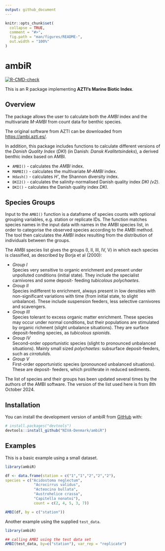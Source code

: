 ```yaml
---
output: github_document
---
```


<!-- README.md is generated from README.Rmd. Please edit that file -->

```r
knitr::opts_chunk$set(
  collapse = TRUE,
  comment = "#>",
  fig.path = "man/figures/README-",
  out.width = "100%"
)
```

# ambiR

<!-- badges: start -->
[![R-CMD-check](https://github.com/NIVA-Denmark/ambiR/actions/workflows/R-CMD-check.yaml/badge.svg)](https://github.com/NIVA-Denmark/ambiR/actions/workflows/R-CMD-check.yaml)
<!-- badges: end -->

This is an R package implementing **AZTI’s Marine Biotic Index**.

## Overview

The package allows the user to calculate both the *AMBI* index and the
multivariate *M-AMBI* from count data for benthic species.

The original software from AZTI can be downloaded from
<https://ambi.azti.es/>.

In addition, this package includes functions to calculate different
versions of the *Danish Quality Index* (*DKI*) (in Danish: *Dansk
Kvalitetsindeks*), a derived benthic index based on AMBI.

-   `AMBI()` - calculates the *AMBI* index.
-   `MAMBI()` - calculates the multivariate *M-AMBI* index.
-   `Hdash()` - calculates *H'*, the Shannon diversity index.
-   `DKI2()` - calculates the salinity-normalised Danish quality index
    *DKI (v2)*.
-   `DKI()` - calculates the Danish quality index *DKI*.

## Species Groups

Input to the `AMBI()` function is a dataframe of species counts with optional 
grouping variables, e.g. station or replicate IDs. The function matches species
names in the input data with names in the AMBI species list, in order to categorise
the observed species according to the AMBI method. The tool then calculates the
*AMBI* index resulting from the distribution of individuals between the groups.

The AMBI species list gives the groups (I, II, III, IV, V) in which each species 
is classified, as described by Borja et al (2000):

-   *Group I* \
    Species very sensitive to organic enrichment and present under
    unpolluted conditions (initial state). They include the specialist
    carnivores and some deposit- feeding *tubicolous polychaetes*.
-   *Group II* \
    Species indifferent to enrichment, always present in low
    densities with non-significant variations with time (from initial
    state, to slight unbalance). These include suspension feeders, less
    selective carnivores and scavengers.
-   *Group III* \
    Species tolerant to excess organic matter enrichment.
    These species may occur under normal conditions, but their
    populations are stimulated by organic richment (slight unbalance
    situations). They are surface deposit-feeding species, as
    *tubicolous spionids*.
-   *Group IV* \
    Second-order opportunistic species (slight to pronounced
    unbalanced situations). Mainly small sized *polychaetes*: subsurface
    deposit-feeders, such as *cirratulids*.
-   *Group V* \
    First-order opportunistic species (pronounced unbalanced
    situations). These are deposit- feeders, which proliferate in
    reduced sediments.

The list of species and their groups has been updated several times by the 
authors of the AMBI software. The version of the list used here is from 
8th October 2024.


## Installation

You can install the development version of ambiR from [GitHub](https://github.com/niva-denmark/ambiR/) with:

``` r
# install.packages("devtools")
devtools::install_github("NIVA-Denmark/ambiR")

```

## Examples

This is a basic example using a small dataset.

```r
library(ambiR)

df <- data.frame(station = c("1","1","2","2","2"),
species = c("Acidostoma neglectum",
             "Acrocirrus validus",
             "Acteocina bullata",
             "Austrohelice crassa",
             "Capitella nonatoi"),
             count = c(2, 4, 5, 3, 7))

AMBI(df, by = c("station"))

```

Another example using the supplied `test_data`.

```r
library(ambiR)

## calling AMBI using the test data set
AMBI(test_data, by=c("station"), var_rep = "replicate")


```

